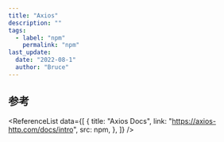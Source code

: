 ```yaml
---
title: "Axios"
description: ""
tags:
  - label: "npm"
    permalink: "npm"
last_update:
  date: "2022-08-1"
  author: "Bruce"
---
```



## 参考

<ReferenceList
  data={[
    {
      title: "Axios Docs",
      link: "https://axios-http.com/docs/intro",
      src: npm,
    },
  ]}
/>
